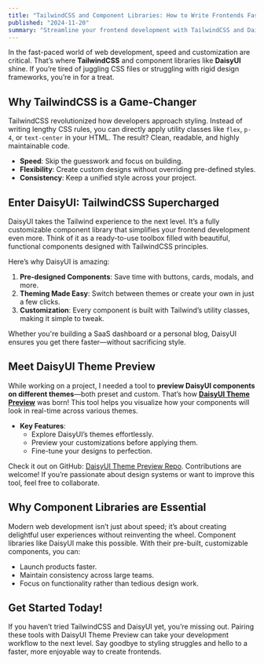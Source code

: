```yaml
---
title: "TailwindCSS and Component Libraries: How to Write Frontends Faster!?"
published: "2024-11-20"
summary: "Streamline your frontend development with TailwindCSS and DaisyUI! Learn how these tools and the new DaisyUI Theme Preview help you build fast, beautiful designs with ease. Explore customization and efficiency like never before"
---
```


In the fast-paced world of web development, speed and customization are critical. That’s where **TailwindCSS** and component libraries like **DaisyUI** shine. If you’re tired of juggling CSS files or struggling with rigid design frameworks, you’re in for a treat.

## Why TailwindCSS is a Game-Changer

TailwindCSS revolutionized how developers approach styling. Instead of writing lengthy CSS rules, you can directly apply utility classes like `flex`, `p-4`, or `text-center` in your HTML. The result? Clean, readable, and highly maintainable code.

- **Speed**: Skip the guesswork and focus on building.
- **Flexibility**: Create custom designs without overriding pre-defined styles.
- **Consistency**: Keep a unified style across your project.

## Enter DaisyUI: TailwindCSS Supercharged

DaisyUI takes the Tailwind experience to the next level. It’s a fully customizable component library that simplifies your frontend development even more. Think of it as a ready-to-use toolbox filled with beautiful, functional components designed with TailwindCSS principles.

Here’s why DaisyUI is amazing:

1. **Pre-designed Components**: Save time with buttons, cards, modals, and more.
2. **Theming Made Easy**: Switch between themes or create your own in just a few clicks.
3. **Customization**: Every component is built with Tailwind’s utility classes, making it simple to tweak.

Whether you're building a SaaS dashboard or a personal blog, DaisyUI ensures you get there faster—without sacrificing style.

## Meet DaisyUI Theme Preview

While working on a project, I needed a tool to **preview DaisyUI components on different themes**—both preset and custom. That’s how **[DaisyUI Theme Preview](https://daisyui-theme-preview.bakir.dev/)** was born! This tool helps you visualize how your components will look in real-time across various themes.

- **Key Features**:
    - Explore DaisyUI’s themes effortlessly.
    - Preview your customizations before applying them.
    - Fine-tune your designs to perfection.

Check it out on GitHub: [DaisyUI Theme Preview Repo](https://github.com/BakirGracic/daisyui-theme-preview). Contributions are welcome! If you’re passionate about design systems or want to improve this tool, feel free to collaborate.

## Why Component Libraries are Essential

Modern web development isn’t just about speed; it’s about creating delightful user experiences without reinventing the wheel. Component libraries like DaisyUI make this possible. With their pre-built, customizable components, you can:

- Launch products faster.
- Maintain consistency across large teams.
- Focus on functionality rather than tedious design work.

## Get Started Today!

If you haven’t tried TailwindCSS and DaisyUI yet, you’re missing out. Pairing these tools with DaisyUI Theme Preview can take your development workflow to the next level. Say goodbye to styling struggles and hello to a faster, more enjoyable way to create frontends.
